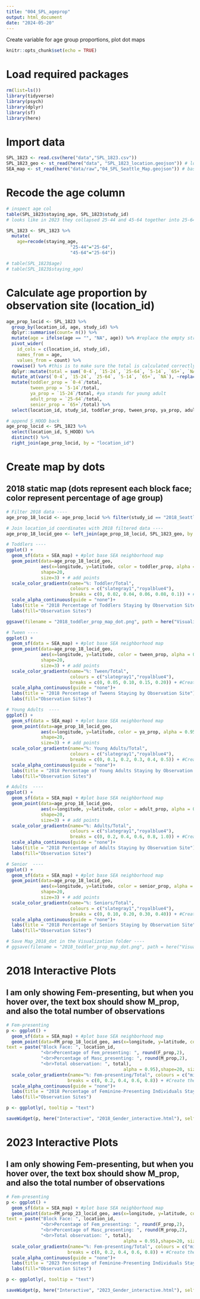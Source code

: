 ```yaml
---
title: "004_SPL_ageprop"
output: html_document
date: "2024-05-20"
---
```


Create variable for age group proportions, plot dot maps

```r
knitr::opts_chunk$set(echo = TRUE)
```

# Load required packages
```r
rm(list=ls())
library(tidyverse)
library(psych)
library(dplyr)
library(sf)
library(here)
```

# Import data
```r
SPL_1823 <- read.csv(here("data","SPL_1823.csv"))
SPL_1823_geo <- st_read(here("data", "SPL_1823_location.geojson")) # location_id shapefiles and lat/long coordinates
SEA_map <- st_read(here("data/raw","04_SPL_Seattle_Map.geojson")) # base SEA neighborhood map
```

# Recode the age column 
```r
# inspect age col
table(SPL_1823$staying_age, SPL_1823$study_id)
# looks like in 2023 they collapsed 25-44 and 45-64 together into 25-64

SPL_1823 <- SPL_1823 %>%
  mutate(
    age=recode(staying_age,
                        "25-44"="25-64",
                        "45-64"="25-64"))

# table(SPL_1823$age)
# table(SPL_1823$staying_age)
```

# Calculate age proportion by observation site (location_id)
```r
age_prop_locid <- SPL_1823 %>%
  group_by(location_id, age, study_id) %>%
  dplyr::summarise(count= n()) %>%
  mutate(age = ifelse(age == "", "NA", age)) %>% #replace the empty strings with NA otherwise it won't pivot
  pivot_wider(
    id_cols = c(location_id, study_id),
    names_from = age,
    values_from = count) %>%
  rowwise() %>% #this is to make sure the total is calculated correctly in the next line
  dplyr::mutate(total = sum(`0-4`, `15-24`, `25-64`, `5-14`, `65+`, `NA`, na.rm=T)) %>% #calculate total observed
  mutate_at(vars(`0-4`, `15-24`, `25-64`, `5-14`, `65+`, `NA`), ~replace_na(., 0)) %>% #replace NAs with 0s so that the calculated proportions return 0 and not NA
  mutate(toddler_prop = `0-4`/total,
         tween_prop = `5-14`/total,
         ya_prop = `15-24`/total, #ya stands for young adult
         adult_prop = `25-64`/total,
         senior_prop = `65+`/total) %>%
  select(location_id, study_id, toddler_prop, tween_prop, ya_prop, adult_prop, senior_prop, total)

# append S_HOOD back
age_prop_locid <- SPL_1823 %>%
  select(location_id, S_HOOD) %>%
  distinct() %>%
  right_join(age_prop_locid, by = "location_id")
```

# Create map by dots

## 2018 static map (dots represent each block face; color represent percentage of age group)

```r
# Filter 2018 data ----
age_prop_18_locid <- age_prop_locid %>% filter(study_id == "2018_Seattle_Citywide")

# Join location_id coordinates with 2018 filtered data ----
age_prop_18_locid_geo <- left_join(age_prop_18_locid, SPL_1823_geo, by = "location_id")

# Toddlers ----
ggplot() +
  geom_sf(data = SEA_map) + #plot base SEA neighborhood map
  geom_point(data=age_prop_18_locid_geo,
             aes(x=longitude, y=latitude, color = toddler_prop, alpha = 0.95),
             shape=20,
             size=3) + # add points
  scale_color_gradientn(name="%: Toddler/Total",
                        colours = c("slategray1","royalblue4"),
                        breaks = c(0, 0.02, 0.04, 0.06, 0.08, 0.1)) + #Create the breaks
  scale_alpha_continuous(guide = "none")+
  labs(title = "2018 Percentage of Toddlers Staying by Observation Site") +
  labs(fill="Observation Sites")

ggsave(filename = "2018_toddler_prop_map_dot.png", path = here("Visualization"), bg="white", width = 7, height = 7)

# Tween ----
ggplot() +
  geom_sf(data = SEA_map) + #plot base SEA neighborhood map
  geom_point(data=age_prop_18_locid_geo,
             aes(x=longitude, y=latitude, color = tween_prop, alpha = 0.95),
             shape=20,
             size=3) + # add points
  scale_color_gradientn(name="%: Tween/Total",
                        colours = c("slategray1","royalblue4"),
                        breaks = c(0, 0.05, 0.10, 0.15, 0.20)) + #Create the breaks
  scale_alpha_continuous(guide = "none")+
  labs(title = "2018 Percentage of Tweens Staying by Observation Site") +
  labs(fill="Observation Sites")

# Young Adults  ----
ggplot() +
  geom_sf(data = SEA_map) + #plot base SEA neighborhood map
  geom_point(data=age_prop_18_locid_geo,
             aes(x=longitude, y=latitude, color = ya_prop, alpha = 0.95),
             shape=20,
             size=3) + # add points
  scale_color_gradientn(name="%: Young Adults/Total",
                        colours = c("slategray1","royalblue4"),
                        breaks = c(0, 0.1, 0.2, 0.3, 0.4, 0.5)) + #Create the breaks
  scale_alpha_continuous(guide = "none")+
  labs(title = "2018 Percentage of Young Adults Staying by Observation Site") +
  labs(fill="Observation Sites")

# Adults  ----
ggplot() +
  geom_sf(data = SEA_map) + #plot base SEA neighborhood map
  geom_point(data=age_prop_18_locid_geo,
             aes(x=longitude, y=latitude, color = adult_prop, alpha = 0.95),
             shape=20,
             size=3) + # add points
  scale_color_gradientn(name="%: Adults/Total",
                        colours = c("slategray1","royalblue4"),
                        breaks = c(0, 0.2, 0.4, 0.6, 0.8, 1.0)) + #Create the breaks
  scale_alpha_continuous(guide = "none")+
  labs(title = "2018 Percentage of Adults Staying by Observation Site") +
  labs(fill="Observation Sites")

# Senior  ----
ggplot() +
  geom_sf(data = SEA_map) + #plot base SEA neighborhood map
  geom_point(data=age_prop_18_locid_geo,
             aes(x=longitude, y=latitude, color = senior_prop, alpha = 0.95),
             shape=20,
             size=3) + # add points
  scale_color_gradientn(name="%: Seniors/Total",
                        colours = c("slategray1","royalblue4"),
                        breaks = c(0, 0.10, 0.20, 0.30, 0.40)) + #Create the breaks
  scale_alpha_continuous(guide = "none")+
  labs(title = "2018 Percentage of Seniors Staying by Observation Site") +
  labs(fill="Observation Sites")

# Save Map_2018_dot in the Visualization folder ----
# ggsave(filename = "2018_toddler_prop_map_dot.png", path = here("Visualization"), bg="white", width = 7, height = 7)


```

# 2018 Interactive Plots 
## I am only showing Fem-presenting, but when you hover over, the text box should show M_prop, and also the total number of observations
```r
# Fem-presenting
p <- ggplot() +
  geom_sf(data = SEA_map) + #plot base SEA neighborhood map
  geom_point(data=FM_prop_18_locid_geo, aes(x=longitude, y=latitude, color = F_prop, 
text = paste("Block Face: ", location_id, 
             "<br>Percentage of Fem_presenting: ", round(F_prop,2), 
             "<br>Percentage of Masc_presenting: ", round(M_prop,2),
             "<br>Total observation: ", total), 
                                            alpha = 0.95),shape=20, size=4) + # add points
  scale_color_gradientn(name="%: Fem-presenting/Total", colours = c("mistyrose","violetred3"), #Specify the colors for each end 
                       breaks = c(0, 0.2, 0.4, 0.6, 0.8)) + #Create the breaks
  scale_alpha_continuous(guide = "none")+
  labs(title = "2018 Percentage of Feminine-Presenting Individuals Staying by Observation Site") +
  labs(fill="Observation Sites")

p <- ggplotly(, tooltip = "text")

saveWidget(p, here("Interactive", "2018_Gender_interactive.html"), selfcontained = FALSE, libdir = "libs")

```


# 2023 Interactive Plots 
## I am only showing Fem-presenting, but when you hover over, the text box should show M_prop, and also the total number of observations
```r
# Fem-presenting
p <- ggplot() +
  geom_sf(data = SEA_map) + #plot base SEA neighborhood map
  geom_point(data=FM_prop_23_locid_geo, aes(x=longitude, y=latitude, color = F_prop, 
text = paste("Block Face: ", location_id, 
             "<br>Percentage of Fem_presenting: ", round(F_prop,2), 
             "<br>Percentage of Masc_presenting: ", round(M_prop,2),
             "<br>Total observation: ", total), 
                                            alpha = 0.95),shape=20, size=4) + # add points
  scale_color_gradientn(name="%: Fem-presenting/Total", colours = c("mistyrose","violetred3"), #Specify the colors for each end 
                       breaks = c(0, 0.2, 0.4, 0.6, 0.8)) + #Create the breaks
  scale_alpha_continuous(guide = "none")+
  labs(title = "2023 Percentage of Feminine-Presenting Individuals Staying by Observation Site") +
  labs(fill="Observation Sites")

p <- ggplotly(, tooltip = "text")

saveWidget(p, here("Interactive", "2023_Gender_interactive.html"), selfcontained = FALSE, libdir = "libs")

```








